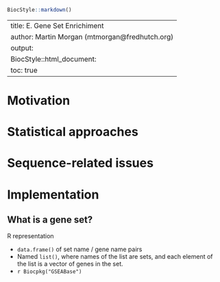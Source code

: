 <!--
%% \VignetteTitle{E. Gene Set Enrichment}
%% \VignetteEngine{knitr::rmarkdown}
-->

```r
BiocStyle::markdown()
```

---
title: E. Gene Set Enrichiment
author: Martin Morgan (mtmorgan@fredhutch.org)
output:
  BiocStyle::html_document:
    toc: true
---

# Motivation

# Statistical approaches

# Sequence-related issues

# Implementation

## What is a gene set?

R representation

- `data.frame()` of set name / gene name pairs
- Named `list()`, where names of the list are sets, and each element
  of the list is a vector of genes in the set.
- `r Biocpkg("GSEABase")`

